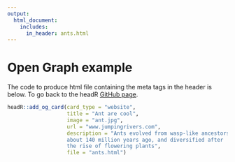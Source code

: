 ```yaml
---
output:
  html_document:
    includes:
      in_header: ants.html
---
```


# Open Graph example

The code to produce html file containing the meta tags in the header is below. To go back to the headR [GitHub page](https://github.com/jumpingrivers/headR).

```r
headR::add_og_card(card_type = "website",
                   title = "Ant are cool",
                   image = "ant.jpg",
                   url = "www.jumpingrivers.com",
                   description = "Ants evolved from wasp-like ancestors in the Cretaceous period,
                   about 140 million years ago, and diversified after
                   the rise of flowering plants",
                   file = "ants.html")
```


